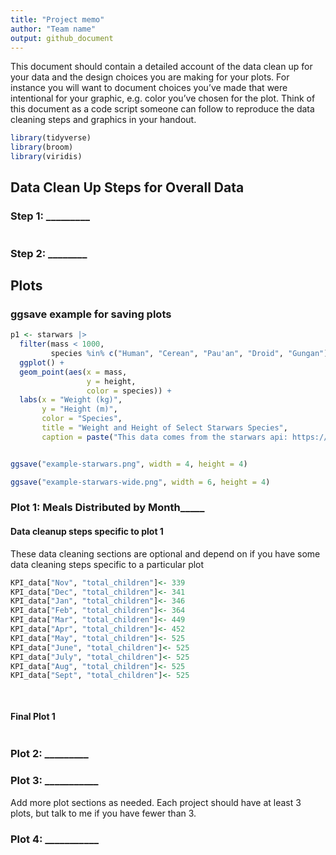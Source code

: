 ```yaml
---
title: "Project memo"
author: "Team name"
output: github_document
---
```


This document should contain a detailed account of the data clean up for your data and the design choices you are making for your plots. For instance you will want to document choices you've made that were intentional for your graphic, e.g. color you've chosen for the plot. Think of this document as a code script someone can follow to reproduce the data cleaning steps and graphics in your handout.

```r
library(tidyverse)
library(broom)
library(viridis)
```

## Data Clean Up Steps for Overall Data

### Step 1: _________

```r

```

### Step 2: ________

## Plots

### ggsave example for saving plots

```r
p1 <- starwars |>
  filter(mass < 1000, 
         species %in% c("Human", "Cerean", "Pau'an", "Droid", "Gungan")) |>
  ggplot() +
  geom_point(aes(x = mass, 
                 y = height, 
                 color = species)) +
  labs(x = "Weight (kg)", 
       y = "Height (m)",
       color = "Species",
       title = "Weight and Height of Select Starwars Species",
       caption = paste("This data comes from the starwars api: https://swapi.py43.com"))


ggsave("example-starwars.png", width = 4, height = 4)

ggsave("example-starwars-wide.png", width = 6, height = 4)
```



### Plot 1: __Meals Distributed by Month_______

#### Data cleanup steps specific to plot 1

These data cleaning sections are optional and depend on if you have some data cleaning steps specific to a particular plot

```r


KPI_data["Nov", "total_children"]<- 339
KPI_data["Dec", "total_children"]<- 341
KPI_data["Jan", "total_children"]<- 346
KPI_data["Feb", "total_children"]<- 364
KPI_data["Mar", "total_children"]<- 449
KPI_data["Apr", "total_children"]<- 452
KPI_data["May", "total_children"]<- 525
KPI_data["June", "total_children"]<- 525
KPI_data["July", "total_children"]<- 525
KPI_data["Aug", "total_children"]<- 525
KPI_data["Sept", "total_children"]<- 525

  
```


#### Final Plot 1

```r

```


### Plot 2: _________

### Plot 3: ___________

Add more plot sections as needed. Each project should have at least 3 plots, but talk to me if you have fewer than 3.

### Plot 4: ___________ 

